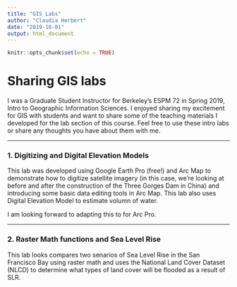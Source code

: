 ```yaml
---
title: "GIS Labs"
author: "Claudia Herbert"
date: "2019-10-01"
output: html_document
---
```


```r
knitr::opts_chunk$set(echo = TRUE)
```

# Sharing GIS labs
I was a Graduate Student Instructor for Berkeley's ESPM 72 in Spring 2019, Intro to Geographic Information Sciences. I enjoyed sharing my excitement for GIS with students and want to share some of the teaching materials I developed for the lab section of this course. Feel free to use these intro labs or share any thoughts you have about them with me. 

***

### 1. Digitizing and Digital Elevation Models

This lab was developed using Google Earth Pro (free!) and Arc Map to demonstrate how to digitize satellite imagery (in this case, we're looking at before and after the construction of the Three Gorges Dam in China) and introducing some basic data editing tools in Arc Map. This lab also uses Digital Elevation Model to estimate volumn of water. 

I am looking forward to adapting this to for Arc Pro. 

***

### 2. Raster Math functions and Sea Level Rise

This lab looks compares two senarios of Sea Level Rise in the San Francisco Bay using raster math and uses the National Land Cover Dataset (NLCD) to determine what types of land cover will be flooded as a result of SLR. 


